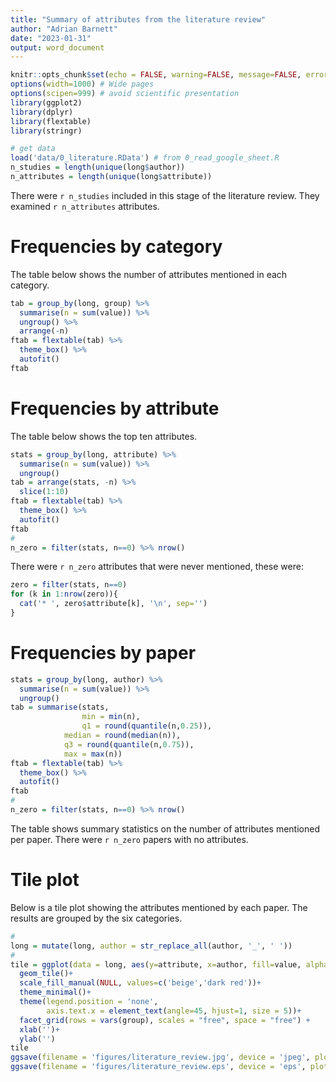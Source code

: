 ```yaml
---
title: "Summary of attributes from the literature review"
author: "Adrian Barnett"
date: "2023-01-31"
output: word_document
---
```


```r
knitr::opts_chunk$set(echo = FALSE, warning=FALSE, message=FALSE, error=FALSE, comment='', dpi=400)
options(width=1000) # Wide pages
options(scipen=999) # avoid scientific presentation
library(ggplot2)
library(dplyr)
library(flextable)
library(stringr)

# get data
load('data/0_literature.RData') # from 0_read_google_sheet.R
n_studies = length(unique(long$author))
n_attributes = length(unique(long$attribute))
```

There were `r n_studies` included in this stage of the literature review. They examined `r n_attributes` attributes.

# Frequencies by category

The table below shows the number of attributes mentioned in each category.

```r
tab = group_by(long, group) %>%
  summarise(n = sum(value)) %>%
  ungroup() %>%
  arrange(-n)
ftab = flextable(tab) %>%
  theme_box() %>%
  autofit()
ftab
```

# Frequencies by attribute

The table below shows the top ten attributes.

```r
stats = group_by(long, attribute) %>%
  summarise(n = sum(value)) %>%
  ungroup() 
tab = arrange(stats, -n) %>%
  slice(1:10)
ftab = flextable(tab) %>%
  theme_box() %>%
  autofit()
ftab
#
n_zero = filter(stats, n==0) %>% nrow()
```


There were `r n_zero` attributes that were never mentioned, these were:

```r
zero = filter(stats, n==0)
for (k in 1:nrow(zero)){
  cat('* ', zero$attribute[k], '\n', sep='')
}
```

# Frequencies by paper

```r
stats = group_by(long, author) %>%
  summarise(n = sum(value)) %>%
  ungroup() 
tab = summarise(stats,
                min = min(n),
                q1 = round(quantile(n,0.25)),
            median = round(median(n)),
            q3 = round(quantile(n,0.75)),
            max = max(n))
ftab = flextable(tab) %>%
  theme_box() %>%
  autofit()
ftab
#
n_zero = filter(stats, n==0) %>% nrow()
```

The table shows summary statistics on the number of attributes mentioned per paper.
There were `r n_zero` papers with no attributes.

# Tile plot

Below is a tile plot showing the attributes mentioned by each paper. The results are grouped by the six categories.

```r
#
long = mutate(long, author = str_replace_all(author, '_', ' '))
#
tile = ggplot(data = long, aes(y=attribute, x=author, fill=value, alpha = group))+
  geom_tile()+
  scale_fill_manual(NULL, values=c('beige','dark red'))+
  theme_minimal()+
  theme(legend.position = 'none',
        axis.text.x = element_text(angle=45, hjust=1, size = 5))+
  facet_grid(rows = vars(group), scales = "free", space = "free") +
  xlab('')+
  ylab('')
tile
ggsave(filename = 'figures/literature_review.jpg', device = 'jpeg', plot = tile, units = 'in', width=9, height=12, dpi=400)
ggsave(filename = 'figures/literature_review.eps', device = 'eps', plot = tile, width=9, height=12) # for protocol
```
